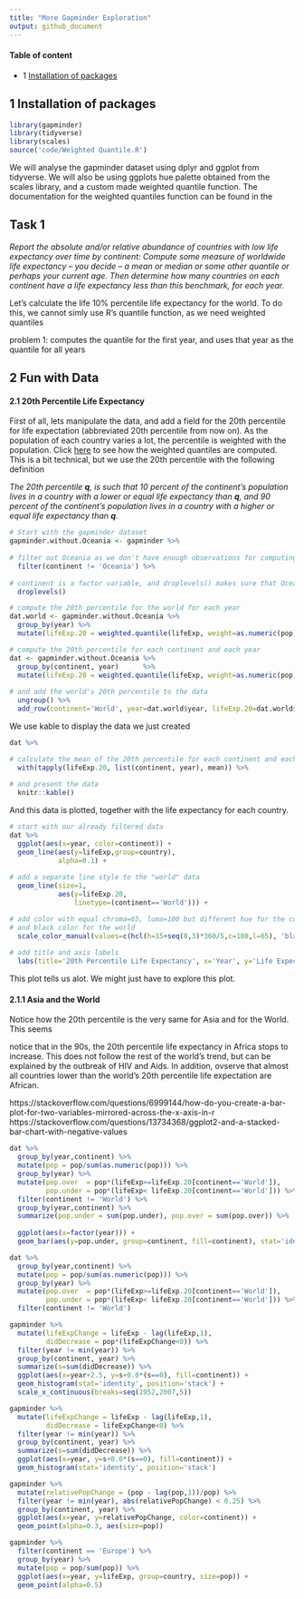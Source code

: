 ```yaml
---
title: "More Gapminder Exploration"
output: github_document
---
```


#### Table of content
* 1 [Installation of packages](#installation_of_packages)


## 1 Installation of packages
```r
library(gapminder)
library(tidyverse)
library(scales) 
source('code/Weighted Quantile.R')

```

We will analyse the gapminder dataset using dplyr and ggplot from tidyverse. We will also be using ggplots hue palette obtained from the scales library, and a custom made weighted quantile function. The documentation for the weighted quantiles function can be found in the 


## Task 1
*Report the absolute and/or relative abundance of countries with low life expectancy over time by continent: Compute some measure of worldwide life expectancy – you decide – a mean or median or some other quantile or perhaps your current age. Then determine how many countries on each continent have a life expectancy less than this benchmark, for each year.*





Let's calculate the life 10% percentile life expectancy for the world. To do this, we cannot simly use R's quantile function, as we need weighted quantiles


problem 1: computes the quantile for the first year, and uses that year as the quantile for all years

## 2 Fun with Data
#### 2.1 20th Percentile Life Expectancy

First of all, lets manipulate the data, and add a field for the 20th percentile for life expectation (abbreviated 20th percentile from now on). As the population of each country varies a lot, the percentile is weighted with the population. Click [here](code/Weighted_Quantile.md) to see how the weighted quantiles are computed. This is a bit technical, but we use the 20th percentile with the following definition

*The 20th percentile **q**, is such that 10 percent of the continent's population lives in a country with a lower or equal life expectancy than **q**, and 90 percent of the continent's population lives in a country with a higher or equal life expectancy than **q**. *

```r
# Start with the gapminder dataset
gapminder.without.Oceania <- gapminder %>% 
  
# filter out Oceania as we don't have enough observations for computing quantiles
  filter(continent != 'Oceania') %>% 
  
# continent is a factor variable, and droplevels() makes sure that Oceania is removed as an option
  droplevels()                       
```

```r
# compute the 20th percentile for the world for each year
dat.world <- gapminder.without.Oceania %>%
  group_by(year) %>% 
  mutate(lifeExp.20 = weighted.quantile(lifeExp, weight=as.numeric(pop), probs=0.2))
```

```r
# compute the 20th percentile for each continent and each year
dat <- gapminder.without.Oceania %>% 
  group_by(continent, year)      %>% 
  mutate(lifeExp.20 = weighted.quantile(lifeExp, weight=as.numeric(pop), probs=0.2)) %>% 
              
# and add the world's 20th percentile to the data
  ungroup() %>%     
  add_row(continent='World', year=dat.world$year, lifeExp.20=dat.world$lifeExp.20)
```

We use kable to display the data we just created

```r
dat %>% 

# calculate the mean of the 20th percentile for each continent and each year
  with(tapply(lifeExp.20, list(continent, year), mean)) %>% 
  
# and present the data
  knitr::kable()
```

And this data is plotted, together with the life expectancy for each country.
```r
# start with our already filtered data
dat %>% 
  ggplot(aes(x=year, color=continent)) + 
  geom_line(aes(y=lifeExp,group=country),
            alpha=0.1) + 
  
# add a separate line style to the "world" data
  geom_line(size=1,
            aes(y=lifeExp.20, 
                linetype=(continent=='World'))) + 

# add color with equal chroma=65, luma=100 but different hue for the continents,
# and black color for the world
  scale_color_manual(values=c(hcl(h=15+seq(0,3)*360/5,c=100,l=65), 'black')) +
  
# add title and axis labels
  labs(title='20th Percentile Life Expectancy', x='Year', y='Life Expectancy') 
```



This plot tells us alot. We might just have to explore this plot.

#### 2.1.1 Asia and the World
Notice how the 20th percentile is the very same for Asia and for the World. This seems 


notice that in the 90s, the 20th percentile life expectancy in Africa stops to increase. This does not follow the rest of the world's trend, but can be explained by the outbreak of HIV and Aids. In addition, ovserve that almost all countries lower than the world's 20th percentile life expectation are African. 


https://stackoverflow.com/questions/6999144/how-do-you-create-a-bar-plot-for-two-variables-mirrored-across-the-x-axis-in-r
https://stackoverflow.com/questions/13734368/ggplot2-and-a-stacked-bar-chart-with-negative-values
```r
dat %>% 
  group_by(year,continent) %>% 
  mutate(pop = pop/sum(as.numeric(pop))) %>% 
  group_by(year) %>% 
  mutate(pop.over  = pop*(lifeExp>=lifeExp.20[continent=='World']),
         pop.under = pop*(lifeExp< lifeExp.20[continent=='World'])) %>% 
  filter(continent != 'World') %>% 
  group_by(year,continent) %>%
  summarize(pop.under = sum(pop.under), pop.over = sum(pop.over)) %>% 
  
  ggplot(aes(x=factor(year))) +
  geom_bar(aes(y=pop.under, group=continent, fill=continent), stat='identity', position='stack')
```



```r
dat %>% 
  group_by(year,continent) %>% 
  mutate(pop = pop/sum(as.numeric(pop))) %>% 
  group_by(year) %>% 
  mutate(pop.over  = pop*(lifeExp>=lifeExp.20[continent=='World']),
         pop.under = pop*(lifeExp< lifeExp.20[continent=='World'])) %>% 
  filter(continent != 'World')
```


```r
gapminder %>% 
  mutate(lifeExpChange = lifeExp - lag(lifeExp,1),
         didDecrease = pop*(lifeExpChange<0)) %>% 
  filter(year != min(year)) %>% 
  group_by(continent, year) %>% 
  summarize(s=sum(didDecrease)) %>% 
  ggplot(aes(x=year+2.5, y=s+0.0*(s==0), fill=continent)) + 
  geom_histogram(stat='identity', position='stack') +
  scale_x_continuous(breaks=seq(1952,2007,5))
```




```r
gapminder %>% 
  mutate(lifeExpChange = lifeExp - lag(lifeExp,1),
         didDecrease = lifeExpChange<0) %>% 
  filter(year != min(year)) %>% 
  group_by(continent, year) %>% 
  summarize(s=sum(didDecrease)) %>% 
  ggplot(aes(x=year, y=s+0.0*(s==0), fill=continent)) + 
  geom_histogram(stat='identity', position='stack')
```

```r
gapminder %>% 
  mutate(relativePopChange = (pop - lag(pop,1))/pop) %>% 
  filter(year != min(year), abs(relativePopChange) < 0.25) %>% 
  group_by(continent, year) %>% 
  ggplot(aes(x=year, y=relativePopChange, color=continent)) + 
  geom_point(alpha=0.3, aes(size=pop))
```

```r
gapminder %>% 
  filter(continent == 'Europe') %>% 
  group_by(year) %>% 
  mutate(pop = pop/sum(pop)) %>% 
  ggplot(aes(x=year, y=lifeExp, group=country, size=pop)) +
  geom_point(alpha=0.5)
```



